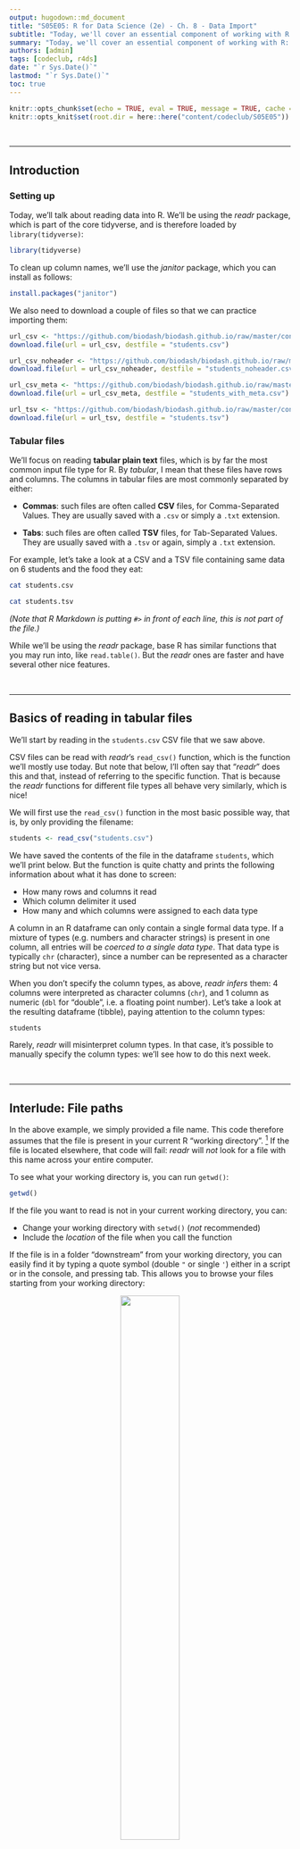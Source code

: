 ```yaml
---
output: hugodown::md_document
title: "S05E05: R for Data Science (2e) - Ch. 8 - Data Import"
subtitle: "Today, we'll cover an essential component of working with R: how to import your data into R!"
summary: "Today, we'll cover an essential component of working with R: how to import your data into R! We'll do so with functions from one of the core tidyverse packages: readr"
authors: [admin]
tags: [codeclub, r4ds]
date: "`r Sys.Date()`"
lastmod: "`r Sys.Date()`"
toc: true
---
```


```r
knitr::opts_chunk$set(echo = TRUE, eval = TRUE, message = TRUE, cache = FALSE)
knitr::opts_knit$set(root.dir = here::here("content/codeclub/S05E05"))
```

<br>

--------------------------------------------------------------------------------

## Introduction

### Setting up

Today, we'll talk about reading data into R.
We'll be using the _readr_ package, which is part of the core tidyverse,
and is therefore loaded by `library(tidyverse)`:

```r
library(tidyverse)
```

To clean up column names, we'll use the _janitor_ package,
which you can install as follows:

```r
install.packages("janitor")
```

We also need to download a couple of files so that we can practice importing
them:

```r
url_csv <- "https://github.com/biodash/biodash.github.io/raw/master/content/codeclub/S05E05/students.csv"
download.file(url = url_csv, destfile = "students.csv")

url_csv_noheader <- "https://github.com/biodash/biodash.github.io/raw/master/content/codeclub/S05E05/students_noheader.csv"
download.file(url = url_csv_noheader, destfile = "students_noheader.csv")

url_csv_meta <- "https://github.com/biodash/biodash.github.io/raw/master/content/codeclub/S05E05/students_with_meta.csv"
download.file(url = url_csv_meta, destfile = "students_with_meta.csv")

url_tsv <- "https://github.com/biodash/biodash.github.io/raw/master/content/codeclub/S05E05/students.tsv"
download.file(url = url_tsv, destfile = "students.tsv")
```

### Tabular files

We'll focus on reading **tabular plain text** files,
which is by far the most common input file type for R.
By _tabular_, I mean that these files have rows and columns.
The columns in tabular files are most commonly separated by either:

- **Commas**: such files are often called **CSV** files, for Comma-Separated Values.
  They are usually saved with a `.csv` or simply a `.txt` extension.
  
- **Tabs**: such files are often called **TSV** files, for Tab-Separated Values.
  They are usually saved with a `.tsv` or again, simply a `.txt` extension.

For example, let's take a look at a CSV and a TSV file containing same data
on 6 students and the food they eat:

```bash
cat students.csv
```

```bash
cat students.tsv
```

_(Note that R Markdown is putting `#>` in front of each line, this is not part of the file.)_

While we'll be using the _readr_ package, base R has similar functions that
you may run into, like `read.table()`.
But the _readr_ ones are faster and have several other nice features.

<br>

--------------------------------------------------------------------------------

## Basics of reading in tabular files

We'll start by reading in the `students.csv` CSV file that we saw above.

CSV files can be read with _readr_'s `read_csv()` function,
which is the function we'll mostly use today.
But note that below, I'll often say that "_readr_" does this and that,
instead of referring to the specific function.
That is because the _readr_ functions for different file types all behave
very similarly, which is nice!

We will first use the `read_csv()` function in the most basic possible way,
that is, by only providing the filename:

```r
students <- read_csv("students.csv")
```

We have saved the contents of the file in the dataframe `students`,
which we'll print below.
But the function is quite chatty and prints the following information about
what it has done to screen:

- How many rows and columns it read
- Which column delimiter it used
- How many and which columns were assigned to each data type

<div class="alert alert-note"><div>
A column in an R dataframe can only contain a single formal data type.
If a mixture of types (e.g. numbers and character strings) is present in one column,
all entries will be _coerced to a single data type_.
That data type is typically `chr` (character),
since a number can be represented as a character string but not vice versa.
</div></div>

When you don't specify the column types, as above, _readr infers_ them:
4 columns were interpreted as character columns (`chr`),
and 1 column as numeric (`dbl` for "double", i.e. a floating point number).
Let's take a look at the resulting dataframe (tibble),
paying attention to the column types:

```r
students
```

Rarely, _readr_ will misinterpret column types.
In that case, it's possible to manually specify the column types:
we'll see how to do this next week.

<br>

--------------------------------------------------------------------------------

## Interlude: File paths

In the above example, we simply provided a file name.
This code therefore assumes that the file is present in your current R
"working directory".
^[Which should in fact be the case when you run all the code on this page:
the `download.file` function similarly downloaded the file to your
working directory, because we only gave that function a file name too.]
If the file is located elsewhere, that code will fail:
_readr_ will _not_ look for a file with this name across your entire computer.

<div class="alert alert-note"><div>

To see what your working directory is, you can run `getwd()`:

```r
getwd()
```

</div></div>

If the file you want to read is not in your current working directory,
you can:

- Change your working directory with `setwd()` (_not_ recommended)
- Include the _location_ of the file when you call the function

If the file is in a folder "downstream" from your working directory,
you can easily find it by typing a quote symbol (double `"` or single `'`)
either in a script or in the console, and pressing <kdb>tab</kbd>.
This allows you to browse your files starting from your working directory:

<figure>
<p align="center"> 
<img src=img/path_completion.png width="50%">
<figcaption>You can browse files by opening quotes!</figcaption>
</p>
</figure>

If that's not the case,
it may be easiest to copy the location using your computer's file browser,
and paste that location into R.

Here are two examples of including folder names with a function like `read_csv()`:  

```r
read_csv("data/more_students.csv")

read_csv("C:/Users/jelmer/R_data/other_students.csv")
```

Note that in R,
you can _always_ use forward slashes `/` to separate folder regardless of your
operating system
(If you have Windows, which uses backslashes `\` instead,
then backslashes will also work in R.) 

<div class="alert alert-note"><div>
In two weeks, we'll talk about RStudio "Projects",
which can make your life a lot easier when it comes to file paths and never
having to change your working directory.
</div></div>

<br>

--------------------------------------------------------------------------------

## Common challenges with input files

### No headers

Some files have no first line with column names.
That leads to problems when using all the defaults:

```r
read_csv("students_noheader.csv")
```

Oops! The first row of data was interpreted as column names.
We can tell _readr_ to not do this by adding `col_names = FALSE`:

```r
read_csv("students_noheader.csv", col_names = FALSE)
```

That's better! But of course, we can't automatically get useful column names,
and they are now named `X1`, `X2`, etc.
We could set the column names after reading the file,
but we can also provide a vector of column names to the `col_names` argument
of `read_csv()`:

```r
student_colnames <- c("student_id", "full_name", "fav_food", "meal_plan", "age")

read_csv("students_noheader.csv", col_names = student_colnames)
```

### Extra header or metadata lines

Other files will contain lines at the top that are not part of the table,
but contain some sort of annotations or metadata, for instance:

```bash
cat students_with_meta.csv
```

Since there are two metadata lines,
we can tell *readr* to skip those first 2 lines with the `skip = n` argument:

```r
read_csv("students_with_meta.csv", skip = 2)
```

Another way of skipping lines is with the `comment` argument,
which can be used when all metadata lines start with a certain character,
like `#` in our case:

```r
read_csv("students_with_meta.csv", comment = "#")
```

Why might it be preferable to use `comment` over `skip`, when possible?

### Missing values denotations

R has a special data type for missing values: `NA`.
It is important for downstream analyses that missing values are actually
interpreted by R as `NA`s.

The `na` argument of the *readr* functions controls
which values are interpreted as `NA`.
The default is  to interpret _empty cells_ and _cells that only contain "NA"_
as `NA`.
In R code, this default is `c("", "NA")`, as we can see in the `read_csv()` help.

However, sometimes files use other symbols to denote missing values,
such as `999`, `X`, `-`, or, like in the `students.csv` file, `N/A`.
It turns out that our `students.csv` file uses empty cells _and_ `N/A`
(and even plain `NA`s...),
so we'll have to tell `read_csv()` about that as follows: 

```r
read_csv("students.csv", na = c("N/A", ""))
```

Compare this to the output when reading in without specifying `na` --
pay attention the the 3rd value in the `favourite.food` column:

```r
read_csv("students.csv")
```

### Crappy column names

You might have noticed the backticks around `Student ID` and `Full Name`
when we display the dataframe.
This is because these column names contain spaces,
which are _allowed_ but quite inconvenient in R.

We could go ahead and rename columns after reading in the file, e.g.:

```r
# You'll need to use the backticks to refer to the column name with spaces!
read_csv("students.csv") |> 
  rename(student_id = `Student ID`)
```

But the `students.csv` file has terribly inconsistent column name styling
throughout,
with `favourite.food` (`.` separating words), `mealPlan` ("camel case"),
and `AGE` (all caps) as the other column names.
Renaming all columns gets tedious quickly,
and would in fact become a serious chore if the file had, say, 50 columns.

The really nice `clean_names()` function from the _janitor_ package
converts all column names to "snake case" style
(all lowercase, words separated by underscores, as we saw last week):

```r
read_csv("students.csv") |>
  janitor::clean_names()
```

<div class="alert alert-note"><div>
The notation above with `janitor::` in front of the function name is
making explicit that this function is part of the _janitor_ package;
also, when we use this notation,
we don't need to have the package _loaded_.
</div></div>

<br>

--------------------------------------------------------------------------------

## Other file types

- In the breakout rooms, you'll practice with a **TSV file**:
  as we discussed above, these are tab-delimited.
  They can be read with `read_tsv()`.
  
- For tabular plain text files with a **different delimiter** than commas or tabs
  (e.g., spaces), you can use `read_delim()` and specify the delimiter.

- **Excel files** can be read with the _readxl_ package:
  see the bonus exercise.

- **Unstructured** (non-tabular) plain text files can be read with the base R
  `readLines()` function.
  
- Sometimes you will create complex **R objects** that aren't easily saved as
  a plain text file.
  These can be saved as binary (non-human readable) `.rds` files
  with `write_rds()` and read with `read_rds()`.

<br>

--------------------------------------------------------------------------------

## Breakout rooms

If you haven't done so already,
please download the CSV and TSV files and make sure you have _janitor_
installed (see the code in the Introduction).

<div class="puzzle"><div>

### Exercise 1: `read_tsv()`

Let's try `read_csv()`'s counterpart for TSV (tab-separated) files: `read_tsv()`.

The `students.tsv` file that you have downloaded contains the exact same data
as the `students.csv` file we've practiced with.

Read in `students.tsv`, making sure to get the `NA`s right,
and to clean up the column names with `clean_names()`.

<details><summary><b>Solution</b>(click here)</summary>
<br>

```r
read_tsv("students.tsv", na = c("N/A", "")) |>
  janitor::clean_names()
```

</details>
</div></div>

<br>

<div class="puzzle"><div>

### Exercise 2: A challenging file

Try reading in the `exercise2.csv` file that you downloaded:

```bash
cat exercise2.csv
```

<details><summary><b>Hints</b>(click here)</summary>
<br>

- Notice that there are metadata / comment lines both at the start and the end
  of the file!
  
- You cannot specify multiple `comment` symbols to `read_csv()`,
  so you'll have to use both the `skip` _and_ `comment` arguments.
  
- You'll also want to take care of the fact that there is no line with column names.

</details>

<br>

<details><summary><b>Solution</b>(click here)</summary>
<br>

```r
read_csv("exercise2.csv", skip = 1, comment = "%", col_names = FALSE)
```

Or, with descriptive column names:

```r
student_colnames <- c("student_id", "full_name", "fav_food", "meal_plan", "age")

read_csv("exercise2.csv", skip = 1, comment = "%", col_names = student_colnames)
```

</details>
</div></div>

<br>

<div class="puzzle"><div>

### Bonus: reading an Excel file

In this exercise, you'll use a function from the _readxl_ package to read an
Excel file. We need to do a couple of things to get set up first.

- You can install and then load the _readxl_ package as follows:

```r
install.packages("readxl")
```

```r
library(readxl)
```

- You can download the excel file as follows:

```r
url_xls <- "https://github.com/biodash/biodash.github.io/raw/master/content/codeclub/S05E05/breed_ranks.xlsx"
download.file(url = url_xls, destfile = "students.xls")
```

Now, use the `read_excel()` function from the _readxl_ package to read the
`breed_ranks.xlsx` file.

Bonus <sup>bonus</sup>: There are two sheets, `Sheet1` and `Sheet2`.
Can you read both in?
And can you combine the resulting dataframes into a single one?

<details><summary><b>Hints</b>(click here)</summary>
<br>

- Take a look at the `read_excel()` help page
  (e.g., type `?read_excel` in the R console) to figure out the syntax.

- When you don't specify the `sheet` argument, it will read in the first one.

- You can "vertically" combine dataframes using the `bind_rows()` function.

</details>

<br>

<details><summary><b>Solution</b>(click here)</summary>
<br>

You can read the first sheet with:

```r
breed_ranks <- read_excel("breed_ranks.xlsx")

# Or, equivalently:
#breed_ranks <- read_excel("breed_ranks.xlsx", sheet = 1)
```

You can read the second sheet with:

```r
breed_ranks2 <- read_excel("breed_ranks.xlsx", sheet = 2)

# Or, equivalently:
#breed_ranks <- read_excel("breed_ranks.xlsx", sheet = 1)
```

You can combine the two dataframes with:

```r
breed_ranks_all <- bind_rows(breed_ranks, breed_ranks2)
```

Let's check the numbers of rows:

```r
nrow(breed_ranks)

nrow(breed_ranks2)

nrow(breed_ranks_all)
```

Let's take a look at the first few rows:

```r
head(breed_ranks_all)
```

</details>
</div></div>

</div></div>

<br>

----

<br>
